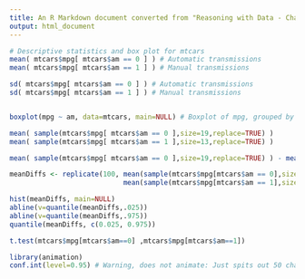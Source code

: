 ```yaml
---
title: An R Markdown document converted from "Reasoning with Data - Chapter 4.ipynb"
output: html_document
---
```


```r
# Descriptive statistics and box plot for mtcars
mean( mtcars$mpg[ mtcars$am == 0 ] ) # Automatic transmissions
mean( mtcars$mpg[ mtcars$am == 1 ] ) # Manual transmissions

sd( mtcars$mpg[ mtcars$am == 0 ] ) # Automatic transmissions
sd( mtcars$mpg[ mtcars$am == 1 ] ) # Manual transmissions


boxplot(mpg ~ am, data=mtcars, main=NULL) # Boxplot of mpg, grouped by am
```

```r
mean( sample(mtcars$mpg[ mtcars$am == 0 ],size=19,replace=TRUE) )
mean( sample(mtcars$mpg[ mtcars$am == 1 ],size=13,replace=TRUE) )
```

```r
mean( sample(mtcars$mpg[ mtcars$am == 0 ],size=19,replace=TRUE) ) - mean( sample(mtcars$mpg[ mtcars$am == 1 ],size=13,replace=TRUE) )
```

```r
meanDiffs <- replicate(100, mean(sample(mtcars$mpg[mtcars$am == 0],size=19,replace=TRUE)) - 
                            mean(sample(mtcars$mpg[mtcars$am == 1],size=13,replace=TRUE)))
```

```r
hist(meanDiffs, main=NULL)
abline(v=quantile(meanDiffs,.025))
abline(v=quantile(meanDiffs,.975))
quantile(meanDiffs, c(0.025, 0.975))
```

```r
t.test(mtcars$mpg[mtcars$am==0] ,mtcars$mpg[mtcars$am==1])
```

```r
library(animation)
conf.int(level=0.95) # Warning, does not animate: Just spits out 50 charts
```

